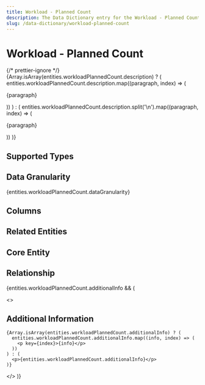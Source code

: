 ```yaml
---
title: Workload - Planned Count
description: The Data Dictionary entry for the Workload - Planned Count entity
slug: /data-dictionary/workload-planned-count
---
```



# Workload - Planned Count

{/* prettier-ignore */}
{Array.isArray(entities.workloadPlannedCount.description) ? (
  entities.workloadPlannedCount.description.map((paragraph, index) => (
    <p key={index}>{paragraph}</p>
))
) : (
entities.workloadPlannedCount.description.split('\n').map((paragraph, index) => (

<p key={index}>{paragraph}</p>
)) )}

## Supported Types

<SupportedTypesTable supportedTypes={entities.workloadPlannedCount.supportedTypes} />

## Data Granularity

{entities.workloadPlannedCount.dataGranularity}

## Columns

<ColumnsTable columns={entities.workloadPlannedCount.columns} />

## Related Entities

<RelatedEntitiesList relatedEntities={entities.workloadPlannedCount.relatedEntities} />

## Core Entity

<CoreEntityTable coreEntities={entities.workloadPlannedCount.coreEntity} />

## Relationship

<RelationshipTable
  relationship={entities.workloadPlannedCount.relationship}
  simple={true}
/>

{entities.workloadPlannedCount.additionalInfo && (

  <>
    <h2>Additional Information</h2>

    {Array.isArray(entities.workloadPlannedCount.additionalInfo) ? (
      entities.workloadPlannedCount.additionalInfo.map((info, index) => (
        <p key={index}>{info}</p>
      ))
    ) : (
      <p>{entities.workloadPlannedCount.additionalInfo}</p>
    )}

  </>
)}
